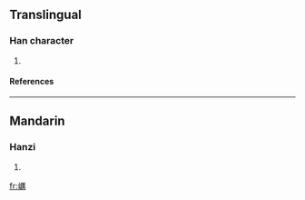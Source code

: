 ==Translingual==
===Han character===
{{Han char|rn=46|rad=山|as=15|sn=18|four=|canj=山一廿月 (UMTB)}}
# {{defn|Han|sort=山15}}
====References====
{{Han ref|kx=0322.020|dkj=08588|dj=0622.150|hdz=10804.080|uh=5DC1|ud=24001}}
----
==Mandarin==
===Hanzi===
{{cmn-hanzi|pin=[[lì]] ([[li4]])|wg=li<sup>4</sup>}}
# {{defn|Mandarin}}

[[fr:巁]]